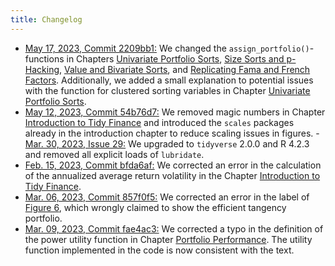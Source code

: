 ```yaml
---
title: Changelog
---
```

- [May 17, 2023, Commit 2209bb1:](https://github.com/tidy-finance/website/commit/2209bb133d2080eae52cbbc5ec14e4550ff186d3) We changed the `assign_portfolio()`-functions in Chapters [Univariate Portfolio Sorts](https://www.tidy-finance.org/univariate-portfolio-sorts.html), [Size Sorts and p-Hacking](https://www.tidy-finance.org/size-sorts-and-p-hacking.html), [Value and Bivariate Sorts](https://www.tidy-finance.org/value-and-bivariate-sorts.html), and [Replicating Fama and French Factors](https://www.tidy-finance.org/replicating-fama-and-french-factors.html). Additionally, we added a small explanation to potential issues with the function for clustered sorting variables in Chapter [Univariate Portfolio Sorts](https://www.tidy-finance.org/univariate-portfolio-sorts.html).
- [May 12, 2023, Commit 54b76d7:](54b76d7c1977c3759ed8bd641940d17add1a755b) We removed magic numbers in Chapter [Introduction to Tidy Finance](https://www.tidy-finance.org/introduction-to-tidy-finance.html#the-efficient-frontier) and introduced the `scales` packages already in the introduction chapter to reduce scaling issues in figures. - [Mar. 30, 2023, Issue 29:](https://github.com/tidy-finance/website/issues/29) We upgraded to `tidyverse` 2.0.0 and R 4.2.3 and removed all explicit loads of `lubridate`.
- [Feb. 15, 2023, Commit bfda6af: ](https://github.com/tidy-finance/website/commit/bfda6af6169a42f433568e32b7a9cce06cb948ac) We corrected an error in the calculation of the annualized average return volatility in the Chapter [Introduction to Tidy Finance](https://www.tidy-finance.org/introduction-to-tidy-finance.html#the-efficient-frontier).
- [Mar. 06, 2023, Commit 857f0f5: ](https://github.com/tidy-finance/website/commit/857f0f5893a8e7e4c2b4475e1461ebf3d0abe2d6) We corrected an error in the label of [Figure 6](https://www.tidy-finance.org/introduction-to-tidy-finance.html#fig-106), which wrongly claimed to show the efficient tangency portfolio.
- [Mar. 09, 2023, Commit fae4ac3: ](https://github.com/tidy-finance/website/commit/fae4ac3fd12797d66a48f43af3d8e84ded694f13) We corrected a typo in the definition of the power utility function in Chapter [Portfolio Performance](https://www.tidy-finance.org/parametric-portfolio-policies.html#portfolio-performance). The utility function implemented in the code is now consistent with the text. 
